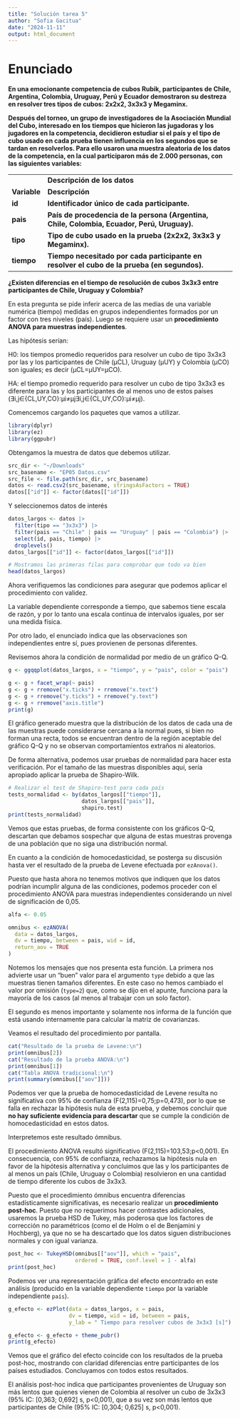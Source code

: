 ---
title: "Solución tarea 5"
author: "Sofia Gacitua"
date: "2024-11-11"
output: html_document
---

# Enunciado

**En una emocionante competencia de cubos Rubik, participantes de Chile, Argentina, Colombia, Uruguay, Perú y Ecuador demostraron su destreza en resolver tres tipos de cubos: 2x2x2, 3x3x3 y Megaminx.**

**Después del torneo, un grupo de investigadores de la Asociación Mundial del Cubo, interesado en los tiempos que hicieron las jugadoras y los jugadores en la competencia, decidieron estudiar si el país y el tipo de cubo usado en cada prueba tienen influencia en los segundos que se tardan en resolverlos. Para ello usaron una muestra aleatoria de los datos de la competencia, en la cual participaron más de 2.000 personas, con las siguientes variables:**

|              |                                                                                             |
|--------------|---------------------------------------------------------------------------------------------|
|              | **Descripción de los datos**                                                                |
| **Variable** | **Descripción**                                                                             |
| **id**       | **Identificador único de cada participante.**                                               |
| **pais**     | **País de procedencia de la persona (Argentina, Chile, Colombia, Ecuador, Perú, Uruguay).** |
| **tipo**     | **Tipo de cubo usado en la prueba (2x2x2, 3x3x3 y Megaminx).**                              |
| **tiempo**   | **Tiempo necesitado por cada participante en resolver el cubo de la prueba (en segundos).** |

**¿Existen diferencias en el tiempo de resolución de cubos 3x3x3 entre participantes de Chile, Uruguay y Colombia?**

En esta pregunta se pide inferir acerca de las medias de una variable numérica (tiempo) medidas en grupos independientes formados por un factor con tres niveles (país). Luego se requiere usar un **procedimiento ANOVA para muestras independientes**.

Las hipótesis serían:

H0: los tiempos promedio requeridos para resolver un cubo de tipo 3x3x3 por las y los participantes de Chile (μCL), Uruguay (μUY) y Colombia (μCO) son iguales; es decir (μCL=μUY=μCO).

HA: el tiempo promedio requerido para resolver un cubo de tipo 3x3x3 es diferente para las y los participantes de al menos uno de estos países (∃i,j∈{CL,UY,CO}:μi≠μj∃i,j∈{CL,UY,CO}:μi≠μj).

Comencemos cargando los paquetes que vamos a utilizar.

```{r}
library(dplyr)
library(ez)
library(ggpubr)
```

Obtengamos la muestra de datos que debemos utilizar.

```{r}
src_dir <- "~/Downloads"
src_basename <- "EP05 Datos.csv"
src_file <- file.path(src_dir, src_basename)
datos <- read.csv2(src_basename, stringsAsFactors = TRUE)
datos[["id"]] <- factor(datos[["id"]])
```

Y seleccionemos datos de interés

```{r}
datos_largos <- datos |>
  filter(tipo == "3x3x3") |>
  filter(pais == "Chile" | pais == "Uruguay" | pais == "Colombia") |>
  select(id, pais, tiempo) |>
  droplevels()
datos_largos[["id"]] <- factor(datos_largos[["id"]])

# Mostramos las primeras filas para comprobar que todo va bien
head(datos_largos)
```

Ahora verifiquemos las condiciones para asegurar que podemos aplicar el procedimiento con validez.

La variable dependiente corresponde a tiempo, que sabemos tiene escala de razón, y por lo tanto una escala continua de intervalos iguales, por ser una medida física.

Por otro lado, el enunciado indica que las observaciones son independientes entre sí, pues provienen de personas diferentes.

Revisemos ahora la condición de normalidad por medio de un gráfico Q-Q.

```{r}
g <- ggqqplot(datos_largos, x = "tiempo", y = "pais", color = "pais")

g <- g + facet_wrap(~ pais)
g <- g + rremove("x.ticks") + rremove("x.text")
g <- g + rremove("y.ticks") + rremove("y.text")
g <- g + rremove("axis.title")
print(g)
```

El gráfico generado muestra que la distribución de los datos de cada una de las muestras puede considerarse cercana a la normal pues, si bien no forman una recta, todos se encuentran dentro de la región aceptable del gráfico Q-Q y no se observan comportamientos extraños ni aleatorios.

De forma alternativa, podemos usar pruebas de normalidad para hacer esta verificación. Por el tamaño de las muestras disponibles aquí, sería apropiado aplicar la prueba de Shapiro-Wilk.

```{r}
# Realizar el test de Shapiro-test para cada país
tests_normalidad <- by(datos_largos[["tiempo"]],
                       datos_largos[["pais"]],
                       shapiro.test)
print(tests_normalidad)
```

Vemos que estas pruebas, de forma consistente con los gráficos Q-Q, descartan que debamos sospechar que alguna de estas muestras provenga de una población que no siga una distribución normal.

En cuanto a la condición de homocedasticidad, se posterga su discusión hasta ver el resultado de la prueba de Levene efectuada por `ezAnova()`.

Puesto que hasta ahora no tenemos motivos que indiquen que los datos podrían incumplir alguna de las condiciones, podemos proceder con el procedimiento ANOVA para muestras independientes considerando un nivel de significación de 0,05.

```{r}
alfa <- 0.05

omnibus <- ezANOVA(
  data = datos_largos,
  dv = tiempo, between = pais, wid = id,
  return_aov = TRUE
)
```

Notemos los mensajes que nos presenta esta función. La primera nos advierte usar un “buen” valor para el argumento `type` debido a que las muestras tienen tamaños diferentes. En este caso no hemos cambiado el valor por omisión (`type=2`) que, como se dijo en el apunte, funciona para la mayoría de los casos (al menos al trabajar con un solo factor).

El segundo es menos importante y solamente nos informa de la función que está usando internamente para calcular la matriz de covarianzas.

Veamos el resultado del procedimiento por pantalla.

```{r}
cat("Resultado de la prueba de Levene:\n")
print(omnibus[2])
cat("Resultado de la prueba ANOVA:\n")
print(omnibus[1])
cat("Tabla ANOVA tradicional:\n")
print(summary(omnibus[["aov"]]))
```

Podemos ver que la prueba de homocedasticidad de Levene resulta no significativa con 95% de confianza (F(2,115)=0,75;p=0,473), por lo que se falla en rechazar la hipótesis nula de esta prueba, y debemos concluir que **no hay suficiente evidencia para descartar** que se cumple la condición de homocedasticidad en estos datos.

Interpretemos este resultado ómnibus.

El procedimiento ANOVA resultó significativo (F(2,115)=103,53;p<0,001). En consecuencia, con 95% de confianza, rechazamos la hipótesis nula en favor de la hipótesis alternativa y concluimos que las y los participantes de al menos un país (Chile, Uruguay o Colombia) resolvieron en una cantidad de tiempo diferente los cubos de 3x3x3.

Puesto que el procedimiento ómnibus encuentra diferencias estadísticamente significativas, es necesario realizar un **procedimiento post-hoc**. Puesto que no requerimos hacer contrastes adicionales, usaremos la prueba HSD de Tukey, más poderosa que los factores de corrección no paramétricos (como el de Holm o el de Benjamini y Hochberg), ya que no se ha descartado que los datos siguen distribuciones normales y con igual varianza.

```{r}
post_hoc <- TukeyHSD(omnibus[["aov"]], which = "pais",
                     ordered = TRUE, conf.level = 1 - alfa)
print(post_hoc)
```

Podemos ver una representación gráfica del efecto encontrado en este análisis (producido en la variable dependiente `tiempo` por la variable independiente `país`).

```{r}
g_efecto <- ezPlot(data = datos_largos, x = pais,
                   dv = tiempo, wid = id, between = pais,
                   y_lab = " Tiempo para resolver cubos de 3x3x3 [s]")
```

```{r}
g_efecto <- g_efecto + theme_pubr()
print(g_efecto)
```

Vemos que el gráfico del efecto coincide con los resultados de la prueba post-hoc, mostrando con claridad diferencias entre participantes de los países estudiados. Concluyamos con todos estos resultados.

El análisis post-hoc indica que participantes provenientes de Uruguay son más lentos que quienes vienen de Colombia al resolver un cubo de 3x3x3 (95% IC: [0,363; 0,692] s, p<0,001), que a su vez son más lentos que participantes de Chile (95% IC: [0,304; 0,625] s, p<0,001).
